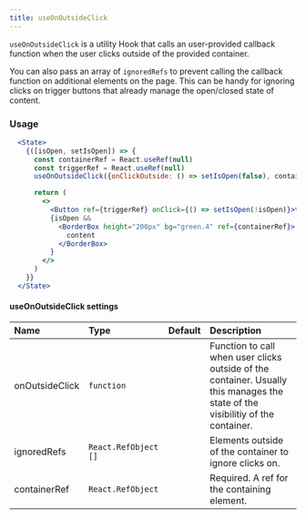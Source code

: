 ```yaml
---
title: useOnOutsideClick
---
```


`useOnOutsideClick` is a utility Hook that calls an user-provided callback function when the user clicks outside of the provided container.

You can also pass an array of `ignoredRefs` to prevent calling the callback function on additional elements on the page. This can be handy for ignoring clicks on trigger buttons that already manage the open/closed state of content.


### Usage

```jsx live
  <State>
    {([isOpen, setIsOpen]) => {
      const containerRef = React.useRef(null)
      const triggerRef = React.useRef(null)
      useOnOutsideClick({onClickOutside: () => setIsOpen(false), containerRef, ignoreClickRefs: [triggerRef]})

      return (
        <>
          <Button ref={triggerRef} onClick={() => setIsOpen(!isOpen)}>toggle</Button>
          {isOpen &&
            <BorderBox height="200px" bg="green.4" ref={containerRef}>
              content
            </BorderBox>
          }
        </>
      )
    }}
  </State>
```


#### useOnOutsideClick settings

| Name | Type | Default | Description |
| :- | :- | :-: | :- |
| onOutsideClick | `function` | | Function to call when user clicks outside of the container. Usually this manages the state of the visibilitiy of the container. |
| ignoredRefs| `React.RefObject []` | | Elements outside of the container to ignore clicks on. |
| containerRef | `React.RefObject` | | Required. A ref for the containing element. |

